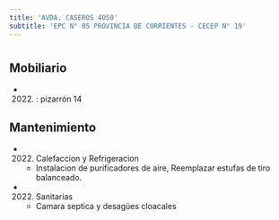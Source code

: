 ```yaml
---
title: 'AVDA. CASEROS 4050'
subtitle: 'EPC N° 05 PROVINCIA DE CORRIENTES - CECEP N° 19'
---
```


#


## Mobiliario

*  (2022) : pizarrón 14 





## Mantenimiento

*  (2022) Calefaccion y Refrigeracion 
    + Instalacion de purificadores de aire, Reemplazar estufas de tiro balanceado.

*  (2022) Sanitarias 
    + Camara septica y desagües cloacales



